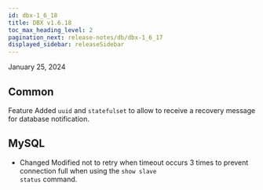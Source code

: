 ```yaml
---
id: dbx-1_6_18
title: DBX v1.6.18
toc_max_heading_level: 2
pagination_next: release-notes/db/dbx-1_6_17
displayed_sidebar: releaseSidebar
---
```


January 25, 2024

## Common

<Status>Feature</Status> Added <code>uuid</code> and <code>statefulset</code> to allow to receive a recovery message for database notification.

## MySQL

- <Status>Changed</Status> Modified not to retry when timeout occurs 3 times to prevent connection full when using the <code>show slave status</code> command.
